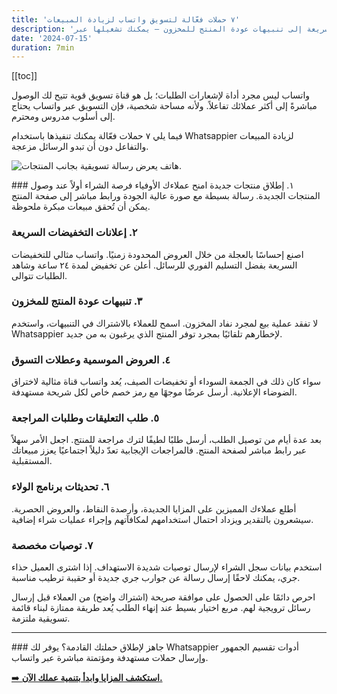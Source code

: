 ```yaml
---
title: '٧ حملات فعّالة لتسويق واتساب لزيادة المبيعات'
description: 'استفد من إمكانات واتساب كقناة تسويق. استكشف ٧ أفكار حملات — من التخفيضات السريعة إلى تنبيهات عودة المنتج للمخزون — يمكنك تشغيلها عبر Whatsappier.'
date: '2024-07-15'
duration: 7min
---
```


[[toc]]

واتساب ليس مجرد أداة لإشعارات الطلبات؛ بل هو قناة تسويق قوية تتيح لك الوصول مباشرةً إلى أكثر عملائك تفاعلاً. ولأنه مساحة شخصية، فإن التسويق عبر واتساب يحتاج إلى أسلوب مدروس ومحترم.

فيما يلي ٧ حملات فعّالة يمكنك تنفيذها باستخدام Whatsappier لزيادة المبيعات والتفاعل دون أن تبدو الرسائل مزعجة.

![هاتف يعرض رسالة تسويقية بجانب المنتجات.](https://images.unsplash.com/photo-1614036911634-1f6263e46c4b?q=80&w=1974)

<div class="steps">
### ١. إطلاق منتجات جديدة
امنح عملاءك الأوفياء فرصة الشراء أولاً عند وصول المنتجات الجديدة. رسالة بسيطة مع صورة عالية الجودة ورابط مباشر إلى صفحة المنتج يمكن أن تُحقق مبيعات مبكرة ملحوظة.

### ٢. إعلانات التخفيضات السريعة
اصنع إحساسًا بالعجلة من خلال العروض المحدودة زمنيًا. واتساب مثالي للتخفيضات السريعة بفضل التسليم الفوري للرسائل. أعلن عن تخفيض لمدة ٢٤ ساعة وشاهد الطلبات تتوالى.

### ٣. تنبيهات عودة المنتج للمخزون
لا تفقد عملية بيع لمجرد نفاد المخزون. اسمح للعملاء بالاشتراك في التنبيهات، واستخدم Whatsappier لإخطارهم تلقائيًا بمجرد توفر المنتج الذي يرغبون به من جديد.

### ٤. العروض الموسمية وعطلات التسوق
سواء كان ذلك في الجمعة السوداء أو تخفيضات الصيف، يُعد واتساب قناة مثالية لاختراق الضوضاء الإعلانية. أرسل عرضًا موجهًا مع رمز خصم خاص لكل شريحة مستهدفة.

### ٥. طلب التعليقات وطلبات المراجعة
بعد عدة أيام من توصيل الطلب، أرسل طلبًا لطيفًا لترك مراجعة للمنتج. اجعل الأمر سهلاً عبر رابط مباشر لصفحة المنتج. فالمراجعات الإيجابية تعدّ دليلاً اجتماعيًا يعزز مبيعاتك المستقبلية.

### ٦. تحديثات برنامج الولاء
أطلع عملاءك المميزين على المزايا الجديدة، وأرصدة النقاط، والعروض الحصرية. سيشعرون بالتقدير ويزداد احتمال استخدامهم لمكافآتهم وإجراء عمليات شراء إضافية.

### ٧. توصيات مخصصة
استخدم بيانات سجل الشراء لإرسال توصيات شديدة الاستهداف. إذا اشترى العميل حذاء جري، يمكنك لاحقًا إرسال رسالة عن جوارب جري جديدة أو حقيبة ترطيب مناسبة.
</div>

<Aside type="note" title="الاستئذان أولًا">
احرص دائمًا على الحصول على موافقة صريحة (اشتراك واضح) من العملاء قبل إرسال رسائل ترويجية لهم. مربع اختيار بسيط عند إنهاء الطلب يُعد طريقة ممتازة لبناء قائمة تسويقية ملتزمة.
</Aside>

---

<Card>
### جاهز لإطلاق حملتك القادمة؟
يوفر لك Whatsappier أدوات تقسيم الجمهور وإرسال حملات مستهدفة ومؤتمتة مباشرة عبر واتساب.

[➡️ **استكشف المزايا وابدأ بتنمية عملك الآن.**](https://your-main-app-url.com/register)
</Card>

